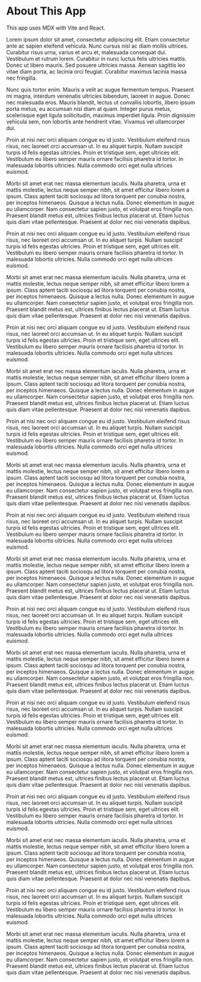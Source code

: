 # About This App

This app uses MDX with Vite and React.

Lorem ipsum dolor sit amet, consectetur adipiscing elit. Etiam consectetur ante ac sapien eleifend vehicula. Nunc cursus nisl ac diam mollis ultrices. Curabitur risus urna, varius et arcu et, malesuada consequat dui. Vestibulum et rutrum lorem. Curabitur in nunc luctus felis ultricies mattis. Donec ut libero mauris. Sed posuere ultricies massa. Aenean sagittis leo vitae diam porta, ac lacinia orci feugiat. Curabitur maximus lacinia massa nec fringilla.

Nunc quis tortor enim. Mauris a velit ac augue fermentum tempus. Praesent mi magna, interdum venenatis ultricies bibendum, laoreet in augue. Donec nec malesuada eros. Mauris blandit, lectus ut convallis lobortis, libero ipsum porta metus, eu accumsan nisi diam at quam. Integer purus metus, scelerisque eget ligula sollicitudin, maximus imperdiet ligula. Proin dignissim vehicula sem, non lobortis ante hendrerit vitae. Vivamus vel ullamcorper dui.

Proin at nisi nec orci aliquam congue eu id justo. Vestibulum eleifend risus risus, nec laoreet orci accumsan ut. In eu aliquet turpis. Nullam suscipit turpis id felis egestas ultricies. Proin et tristique sem, eget ultrices elit. Vestibulum eu libero semper mauris ornare facilisis pharetra id tortor. In malesuada lobortis ultricies. Nulla commodo orci eget nulla ultrices euismod.

Morbi sit amet erat nec massa elementum iaculis. Nulla pharetra, urna et mattis molestie, lectus neque semper nibh, sit amet efficitur libero lorem a ipsum. Class aptent taciti sociosqu ad litora torquent per conubia nostra, per inceptos himenaeos. Quisque a lectus nulla. Donec elementum in augue eu ullamcorper. Nam consectetur sapien justo, et volutpat eros fringilla non. Praesent blandit metus est, ultrices finibus lectus placerat ut. Etiam luctus quis diam vitae pellentesque. Praesent at dolor nec nisi venenatis dapibus.

Proin at nisi nec orci aliquam congue eu id justo. Vestibulum eleifend risus risus, nec laoreet orci accumsan ut. In eu aliquet turpis. Nullam suscipit turpis id felis egestas ultricies. Proin et tristique sem, eget ultrices elit. Vestibulum eu libero semper mauris ornare facilisis pharetra id tortor. In malesuada lobortis ultricies. Nulla commodo orci eget nulla ultrices euismod.

Morbi sit amet erat nec massa elementum iaculis. Nulla pharetra, urna et mattis molestie, lectus neque semper nibh, sit amet efficitur libero lorem a ipsum. Class aptent taciti sociosqu ad litora torquent per conubia nostra, per inceptos himenaeos. Quisque a lectus nulla. Donec elementum in augue eu ullamcorper. Nam consectetur sapien justo, et volutpat eros fringilla non. Praesent blandit metus est, ultrices finibus lectus placerat ut. Etiam luctus quis diam vitae pellentesque. Praesent at dolor nec nisi venenatis dapibus.

Proin at nisi nec orci aliquam congue eu id justo. Vestibulum eleifend risus risus, nec laoreet orci accumsan ut. In eu aliquet turpis. Nullam suscipit turpis id felis egestas ultricies. Proin et tristique sem, eget ultrices elit. Vestibulum eu libero semper mauris ornare facilisis pharetra id tortor. In malesuada lobortis ultricies. Nulla commodo orci eget nulla ultrices euismod.

Morbi sit amet erat nec massa elementum iaculis. Nulla pharetra, urna et mattis molestie, lectus neque semper nibh, sit amet efficitur libero lorem a ipsum. Class aptent taciti sociosqu ad litora torquent per conubia nostra, per inceptos himenaeos. Quisque a lectus nulla. Donec elementum in augue eu ullamcorper. Nam consectetur sapien justo, et volutpat eros fringilla non. Praesent blandit metus est, ultrices finibus lectus placerat ut. Etiam luctus quis diam vitae pellentesque. Praesent at dolor nec nisi venenatis dapibus.

Proin at nisi nec orci aliquam congue eu id justo. Vestibulum eleifend risus risus, nec laoreet orci accumsan ut. In eu aliquet turpis. Nullam suscipit turpis id felis egestas ultricies. Proin et tristique sem, eget ultrices elit. Vestibulum eu libero semper mauris ornare facilisis pharetra id tortor. In malesuada lobortis ultricies. Nulla commodo orci eget nulla ultrices euismod.

Morbi sit amet erat nec massa elementum iaculis. Nulla pharetra, urna et mattis molestie, lectus neque semper nibh, sit amet efficitur libero lorem a ipsum. Class aptent taciti sociosqu ad litora torquent per conubia nostra, per inceptos himenaeos. Quisque a lectus nulla. Donec elementum in augue eu ullamcorper. Nam consectetur sapien justo, et volutpat eros fringilla non. Praesent blandit metus est, ultrices finibus lectus placerat ut. Etiam luctus quis diam vitae pellentesque. Praesent at dolor nec nisi venenatis dapibus.

Proin at nisi nec orci aliquam congue eu id justo. Vestibulum eleifend risus risus, nec laoreet orci accumsan ut. In eu aliquet turpis. Nullam suscipit turpis id felis egestas ultricies. Proin et tristique sem, eget ultrices elit. Vestibulum eu libero semper mauris ornare facilisis pharetra id tortor. In malesuada lobortis ultricies. Nulla commodo orci eget nulla ultrices euismod.

Morbi sit amet erat nec massa elementum iaculis. Nulla pharetra, urna et mattis molestie, lectus neque semper nibh, sit amet efficitur libero lorem a ipsum. Class aptent taciti sociosqu ad litora torquent per conubia nostra, per inceptos himenaeos. Quisque a lectus nulla. Donec elementum in augue eu ullamcorper. Nam consectetur sapien justo, et volutpat eros fringilla non. Praesent blandit metus est, ultrices finibus lectus placerat ut. Etiam luctus quis diam vitae pellentesque. Praesent at dolor nec nisi venenatis dapibus.

Proin at nisi nec orci aliquam congue eu id justo. Vestibulum eleifend risus risus, nec laoreet orci accumsan ut. In eu aliquet turpis. Nullam suscipit turpis id felis egestas ultricies. Proin et tristique sem, eget ultrices elit. Vestibulum eu libero semper mauris ornare facilisis pharetra id tortor. In malesuada lobortis ultricies. Nulla commodo orci eget nulla ultrices euismod.

Morbi sit amet erat nec massa elementum iaculis. Nulla pharetra, urna et mattis molestie, lectus neque semper nibh, sit amet efficitur libero lorem a ipsum. Class aptent taciti sociosqu ad litora torquent per conubia nostra, per inceptos himenaeos. Quisque a lectus nulla. Donec elementum in augue eu ullamcorper. Nam consectetur sapien justo, et volutpat eros fringilla non. Praesent blandit metus est, ultrices finibus lectus placerat ut. Etiam luctus quis diam vitae pellentesque. Praesent at dolor nec nisi venenatis dapibus.

Proin at nisi nec orci aliquam congue eu id justo. Vestibulum eleifend risus risus, nec laoreet orci accumsan ut. In eu aliquet turpis. Nullam suscipit turpis id felis egestas ultricies. Proin et tristique sem, eget ultrices elit. Vestibulum eu libero semper mauris ornare facilisis pharetra id tortor. In malesuada lobortis ultricies. Nulla commodo orci eget nulla ultrices euismod.

Morbi sit amet erat nec massa elementum iaculis. Nulla pharetra, urna et mattis molestie, lectus neque semper nibh, sit amet efficitur libero lorem a ipsum. Class aptent taciti sociosqu ad litora torquent per conubia nostra, per inceptos himenaeos. Quisque a lectus nulla. Donec elementum in augue eu ullamcorper. Nam consectetur sapien justo, et volutpat eros fringilla non. Praesent blandit metus est, ultrices finibus lectus placerat ut. Etiam luctus quis diam vitae pellentesque. Praesent at dolor nec nisi venenatis dapibus.

Proin at nisi nec orci aliquam congue eu id justo. Vestibulum eleifend risus risus, nec laoreet orci accumsan ut. In eu aliquet turpis. Nullam suscipit turpis id felis egestas ultricies. Proin et tristique sem, eget ultrices elit. Vestibulum eu libero semper mauris ornare facilisis pharetra id tortor. In malesuada lobortis ultricies. Nulla commodo orci eget nulla ultrices euismod.

Morbi sit amet erat nec massa elementum iaculis. Nulla pharetra, urna et mattis molestie, lectus neque semper nibh, sit amet efficitur libero lorem a ipsum. Class aptent taciti sociosqu ad litora torquent per conubia nostra, per inceptos himenaeos. Quisque a lectus nulla. Donec elementum in augue eu ullamcorper. Nam consectetur sapien justo, et volutpat eros fringilla non. Praesent blandit metus est, ultrices finibus lectus placerat ut. Etiam luctus quis diam vitae pellentesque. Praesent at dolor nec nisi venenatis dapibus.

Proin at nisi nec orci aliquam congue eu id justo. Vestibulum eleifend risus risus, nec laoreet orci accumsan ut. In eu aliquet turpis. Nullam suscipit turpis id felis egestas ultricies. Proin et tristique sem, eget ultrices elit. Vestibulum eu libero semper mauris ornare facilisis pharetra id tortor. In malesuada lobortis ultricies. Nulla commodo orci eget nulla ultrices euismod.

Morbi sit amet erat nec massa elementum iaculis. Nulla pharetra, urna et mattis molestie, lectus neque semper nibh, sit amet efficitur libero lorem a ipsum. Class aptent taciti sociosqu ad litora torquent per conubia nostra, per inceptos himenaeos. Quisque a lectus nulla. Donec elementum in augue eu ullamcorper. Nam consectetur sapien justo, et volutpat eros fringilla non. Praesent blandit metus est, ultrices finibus lectus placerat ut. Etiam luctus quis diam vitae pellentesque. Praesent at dolor nec nisi venenatis dapibus.

